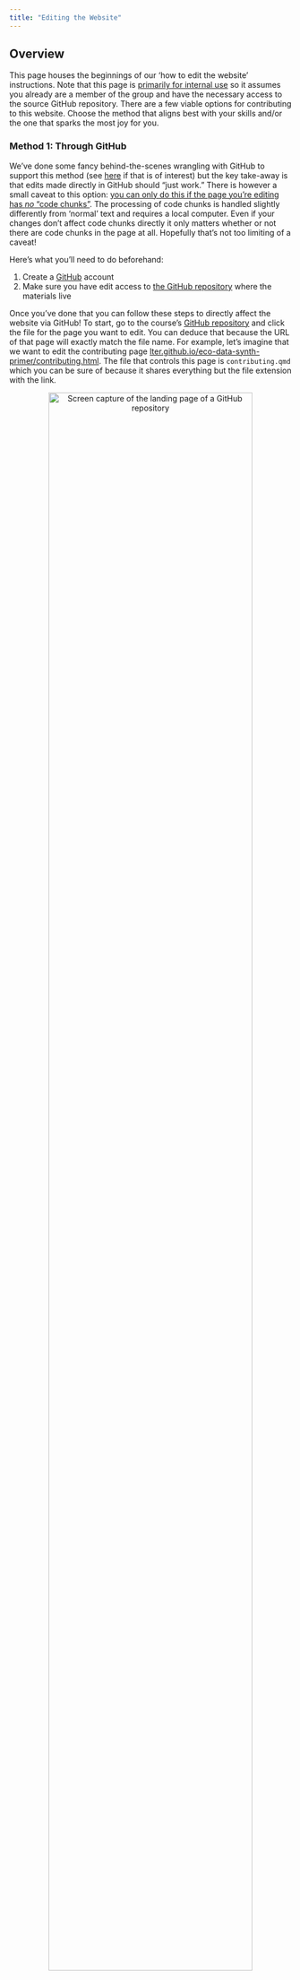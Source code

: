 ```yaml
---
title: "Editing the Website"
---
```


## Overview

This page houses the beginnings of our 'how to edit the website' instructions. Note that this page is <u>primarily for internal use</u> so it assumes you already are a member of the group and have the necessary access to the source GitHub repository. There are a few viable options for contributing to this website. Choose the method that aligns best with your skills and/or the one that sparks the most joy for you.

### Method 1: Through GitHub

We've done some fancy behind-the-scenes wrangling with GitHub to support this method (see [here](https://quarto.org/docs/publishing/github-pages.html#publish-command) if that is of interest) but the key take-away is that edits made directly in GitHub should "just work." There is however a small caveat to this option: <u>you can only do this if the page you're editing has _no_ "code chunks"</u>. The processing of code chunks is handled slightly differently from 'normal' text and requires a local computer. Even if your changes don't affect code chunks directly it only matters whether or not there are code chunks in the page at all. Hopefully that's not too limiting of a caveat!

Here's what you'll need to do beforehand:

1. Create a [GitHub](https://github.com/) account
2. Make sure you have edit access to [the GitHub repository](https://github.com/lter/eco-data-synth-primer) where the materials live

Once you've done that you can follow these steps to directly affect the website via GitHub! To start, go to the course's [GitHub repository](https://github.com/lter/eco-data-synth-primer) and click the file for the page you want to edit. You can deduce that because the URL of that page will exactly match the file name. For example, let's imagine that we want to edit the contributing page [lter.github.io/eco-data-synth-primer/contributing.html](https://lter.github.io/eco-data-synth-primer/contributing.html). The file that controls this page is `contributing.qmd` which you can be sure of because it shares everything but the file extension with the link.

<p align="center">
<img src="images/github-edits_step-1.png" alt="Screen capture of the landing page of a GitHub repository" width="85%"/>
</p>

Once you're there, click the name of the file you want to edit (for the demonstration purposes we'll click `contributing.qmd`). On the resulting page, you'll want to click the small pencil icon just above and to the right of the website content (see beneath the word "History" in the screenshot below).

<p align="center">
<img src="images/github-edits_step-2.png" alt="Screen capture of the GitHub view of a file" width="85%"/>
</p>

Now you can make any edits you'd like! Don't worry about writing one super long line because when the website "renders" (i.e., builds itself) the text will be automatically wrapped to the width of the screen. In the screenshot below I've added "Here I can edit the website file directly through GitHub" on line 20.

<p align="center">
<img src="images/github-edits_step-3.png" alt="Screen capture of a file being edited in GitHub" width="85%"/>
</p>

Once you're happy with your edits and want them to be sent to the "real" website, you'll need to "commit" those changes. Click the bright blue--or green depending on your GitHub settings--button in the top right. In the small pop-up window that results, type a short description of what purpose your edits serve. **This message is important** because these comments will create the timeline that we can use to see or return to previous versions of the course materials.

<p align="center">
<img src="images/github-edits_step-4.png" alt="Screen capture of the commit message pop-up window as it appears in GitHub" width="45%"/>
</p>

Now you'll find yourself back in the 'viewing' part of GitHub and you should see your edits in the file. However, **your edits are not _yet_ in the live website**. The site must first render your changes. This rendering effort is essentially the computer parsing your edits to a Quarto document (i.e., a `.qmd` file) into the HTML format needed for the website.

You can check the status of this rendering by clicking the "Actions" tab of the repository. You'll see an orange--or red, again depending on your GitHub settings--circle with a progress wheel. After a few minutes that should turn into a blue--or green--check mark. You may notice that the name of the Action exactly matches the text you put in the top field of the commit message pop-up window earlier.

<p align="center">
<img src="images/github-edits_step-5.png" alt="Screen capture of a GitHub Action that is in progress with a little pinwheel circle" width="75%"/>
</p>

Once that Action finishes you'll see a much faster one called "pages build and deployment" show up and go through the same process. This action is tying together the new website (all the unchanged files plus whatever files were changed by your edits) and updating the living website with that content.

<p align="center">
<img src="images/github-edits_step-6.png" alt="Screen capture of a  GitHub Action that has finished with a little check mark" width="75%"/>
</p>

Once both of those Actions have finished you should be able to visit the website link and see your edits in the live version! Note that you may need to refresh your browser page to update your cache so if you don't immediately see your edits you may want to wait a moment and refresh the page.

<p align="center">
<img src="images/github-edits_step-7.png" alt="Screen capture of a website with the edits demonstrated in earlier screenshots incorporated" width="85%"/>
</p>

### Method 2: Through RStudio

If you're more confident with a Git-based workflow, you can use RStudio (or any comparable platform) to make edits to the website.

Here's what you'll need to do beforehand:

1. Do the [five setup steps](https://nceas.github.io/scicomp-workshop-collaborative-coding/#workshop-preparation) in this GitHub workshop
2. Install [Quarto](https://quarto.org/docs/get-started/) on your computer
3. Make sure you have edit access to [the GitHub repository](https://github.com/lter/eco-data-synth-primer) where the materials live
4. Clone that repository to your computer


### Method 3: Through Others

If you'd prefer, you can write the text that you'd like to include in the text editing software (e.g, Microsoft Word, Google Docs, etc.) of your choice. Once you've written it there, send it to someone else on the team who can use one of the preceding methods to get that content integrated. Ideally, hosting through GitHub (and creating this document) empowers you to make edits on your own behalf but if that feels out of reach in this moment **we absolutely still want your insight** so please don't hesitate to go this direction if necessary.
